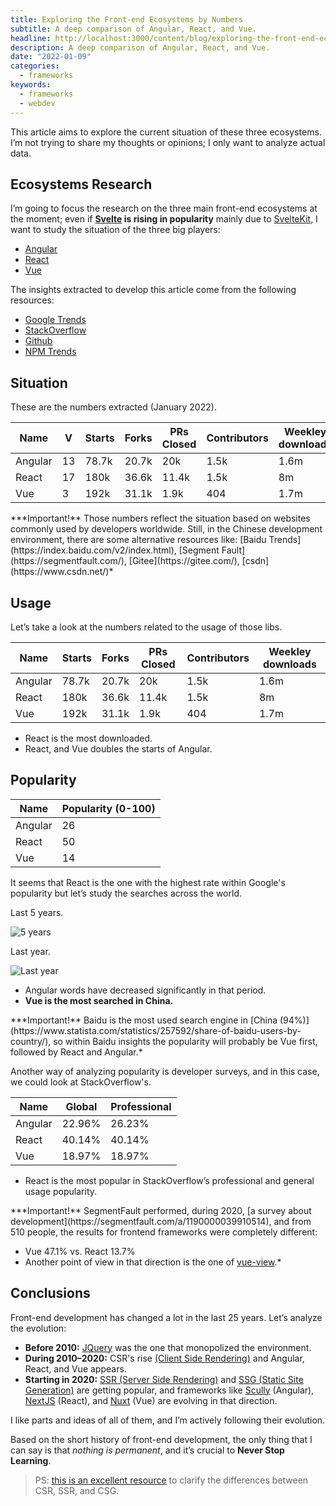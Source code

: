 ```yaml
---
title: Exploring the Front-end Ecosystems by Numbers
subtitle: A deep comparison of Angular, React, and Vue.
headline: http://localhost:3000/content/blog/exploring-the-front-end-ecosystems-by-numbers/main.png
description: A deep comparison of Angular, React, and Vue.
date: "2022-01-09"
categories:
  - frameworks
keywords:
  - frameworks
  - webdev
---
```


This article aims to explore the current situation of these three ecosystems. I’m not trying to share my thoughts or opinions; I only want to analyze actual data.

## Ecosystems Research

I’m going to focus the research on the three main front-end ecosystems at the moment; even if **[Svelte](https://svelte.dev/) is rising in popularity** mainly due to [SvelteKit](https://kit.svelte.dev/), I want to study the situation of the three big players:

- [Angular](https://angular.io/)
- [React](https://reactjs.org/)
- [Vue](https://vuejs.org/)

The insights extracted to develop this article come from the following resources:

- [Google Trends](https://trends.google.com/trends/explore?date=today%205-y&q=%2Fm%2F012l1vxv,%2Fg%2F11c6w0ddw9,%2Fg%2F11c0vmgx5d)
- [StackOverflow](https://insights.stackoverflow.com/survey/2021#most-popular-technologies-webframe-prof)
- [Github](https://github.com/)
- [NPM Trends](https://www.npmtrends.com/react-vs-vue-vs-@angular/core)

## Situation

These are the numbers extracted (January 2022).

| Name    | V   | Starts | Forks | PRs Closed | Contributors | Weekley downloads | Global | Professional | Popularity (0-100) |
| ------- | --- | ------ | ----- | ---------- | ------------ | ----------------- | ------ | ------------ | ------------------ |
| Angular | 13  | 78.7k  | 20.7k | 20k        | 1.5k         | 1.6m              | 22.96% | 26.23%       | 26                 |
| React   | 17  | 180k   | 36.6k | 11.4k      | 1.5k         | 8m                | 40.14% | 40.14%       | 50                 |
| Vue     | 3   | 192k   | 31.1k | 1.9k       | 404          | 1.7m              | 18.97% | 18.97%       | 14                 |

<div class="callout --error">
  ***Important!** Those numbers reflect the situation based on websites commonly
  used by developers worldwide. Still, in the Chinese development environment,
  there are some alternative resources like: [Baidu
  Trends](https://index.baidu.com/v2/index.html), [Segment
  Fault](https://segmentfault.com/), [Gitee](https://gitee.com/),
  [csdn](https://www.csdn.net/)*
</div>

## Usage

Let’s take a look at the numbers related to the usage of those libs.

| Name    | Starts | Forks | PRs Closed | Contributors | Weekley downloads |
| ------- | ------ | ----- | ---------- | ------------ | ----------------- |
| Angular | 78.7k  | 20.7k | 20k        | 1.5k         | 1.6m              |
| React   | 180k   | 36.6k | 11.4k      | 1.5k         | 8m                |
| Vue     | 192k   | 31.1k | 1.9k       | 404          | 1.7m              |

- React is the most downloaded.
- React, and Vue doubles the starts of Angular.

## Popularity

| Name    | Popularity (0-100) |
| ------- | ------------------ |
| Angular | 26                 |
| React   | 50                 |
| Vue     | 14                 |

It seems that React is the one with the highest rate within Google's popularity but let’s study the searches across the world.

Last 5 years.

![5 years](http://localhost:3000/content/blog/medium/5years.png)

Last year.

![Last year](http://localhost:3000/content/blog/medium/1year.png)

- Angular words have decreased significantly in that period.
- **Vue is the most searched in China.**

<div class="callout --info">
  ***Important!** Baidu is the most used search engine in [China
  (94%)](https://www.statista.com/statistics/257592/share-of-baidu-users-by-country/),
  so within Baidu insights the popularity will probably be Vue first, followed
  by React and Angular.*
</div>

Another way of analyzing popularity is developer surveys, and in this case, we could look at StackOverflow's.

| Name    | Global | Professional |
| ------- | ------ | ------------ |
| Angular | 22.96% | 26.23%       |
| React   | 40.14% | 40.14%       |
| Vue     | 18.97% | 18.97%       |

- React is the most popular in StackOverflow’s professional and general usage popularity.

<div class="callout --warn">
  ***Important!** SegmentFault performed, during 2020, [a survey about
  development](https://segmentfault.com/a/1190000039910514), and from 510
  people, the results for frontend frameworks were completely different:
</div>

- Vue 47.1% vs. React 13.7%
- Another point of view in that direction is the one of [vue-view](https://vue-view.com/why-vue-js-is-trending-in-china-how-popular-vue-is-there/).\*

## Conclusions

Front-end development has changed a lot in the last 25 years. Let’s analyze the evolution:

- **Before 2010:** [JQuery](https://jquery.com/) was the one that monopolized the environment.
- **During 2010–2020:** CSR's rise [(Client Side Rendering)](https://developer.mozilla.org/en-US/docs/Learn/Tools_and_testing/Client-side_JavaScript_frameworks/Introduction) and Angular, React, and Vue appears.
- **Starting in 2020:** [SSR (Server Side Rendering)](https://developer.mozilla.org/en-US/docs/Learn/Server-side) and [SSG (Static Site Generation)](https://www.netlify.com/blog/2020/04/14/what-is-a-static-site-generator-and-3-ways-to-find-the-best-one/) are getting popular, and frameworks like [Scully](https://scully.io/) (Angular), [NextJS](https://nextjs.org/) (React), and [Nuxt](https://nuxtjs.org/) (Vue) are evolving in that direction.

I like parts and ideas of all of them, and I’m actively following their evolution.

Based on the short history of front-end development, the only thing that I can say is that _nothing is permanent_, and it’s crucial to **Never Stop Learning**.

> PS: [this is an excellent resource](https://developers.google.com/web/updates/2019/02/rendering-on-the-web) to clarify the differences between CSR, SSR, and CSG.
